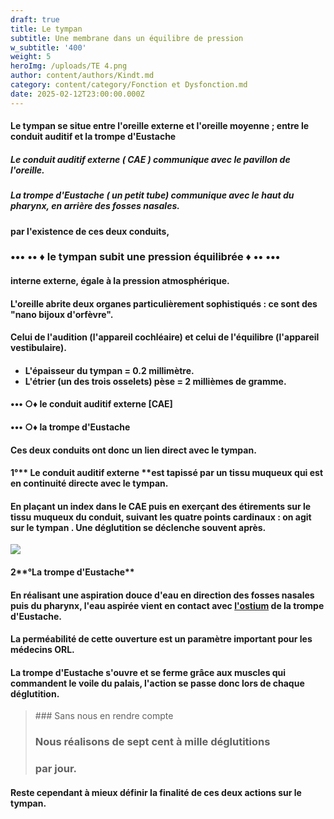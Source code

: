```yaml
---
draft: true
title: Le tympan
subtitle: Une membrane dans un équilibre de pression
w_subtitle: '400'
weight: 5
heroImg: /uploads/TE 4.png
author: content/authors/Kindt.md
category: content/category/Fonction et Dysfonction.md
date: 2025-02-12T23:00:00.000Z
---
```


#### Le tympan se situe entre l'oreille externe et l'oreille moyenne ; entre le conduit auditif et la trompe d'Eustache

##### Le conduit auditif externe ( CAE ) communique avec le pavillon de l'oreille.

##### La trompe d'Eustache ( un petit tube) communique avec le haut du pharynx, en arrière des fosses nasales.

#### par l'existence de ces deux conduits,

<Space height={6} />

### &#x20;      •••   •• ♦ le tympan subit une pression équilibrée   ♦ ••   •••

<Space height={6} />

#### &#x20;interne externe, égale à la pression atmosphérique.

<Space height={15} />

#### L'oreille abrite deux organes particulièrement sophistiqués : ce sont des "nano bijoux d'orfèvre".

#### Celui de l'audition (l'appareil cochléaire) et celui de l'équilibre (l'appareil vestibulaire).

####

<Space height={15} />

* **L'épaisseur du tympan = 0.2 millimètre.**
* **L'étrier (un des trois osselets) pèse =  2 millièmes de gramme.**

<Space height={15} />

####

#### •••  ○♦  le conduit auditif externe \[CAE]

#### •••  ○♦ la trompe d'Eustache

<Space height={15} />

#### Ces deux conduits ont donc un lien direct avec le tympan.

#### 1°\*\* Le conduit auditif externe \*\*est tapissé par un tissu  muqueux qui est en continuité directe avec le tympan.

#### &#x20;En plaçant un index dans le CAE puis en exerçant des étirements sur le tissu muqueux du conduit, suivant les quatre points cardinaux : on agit sur le tympan . Une déglutition se déclenche souvent après.

<Space height={15} />

![](</uploads/Sortie de la trompe d’Eustache 5.png>)

<Space height={15} />

#### 2**°La trompe d'Eustache**

#### &#x20;En réalisant une aspiration douce d'eau en direction des fosses nasales puis du pharynx, l'eau aspirée vient en contact avec [l'ostium](https://www.bing.com/search?pglt=2467\&q=l%27ostium\&cvid=532c78c8d5c44ddea5050a57537d1032\&gs_lcrp=EgRlZGdlKgYIARBFGDkyCQgAEEUYOxj5BzIGCAEQRRg5MgYIAhAAGEAyBggDEAAYQDIGCAQQABhAMgYIBRAAGEAyBggGEAAYQDIGCAcQABhAMgYICBAAGEDSAQg2NjE2ajBqMagCCLACAQ\&FORM=ANNTA1\&PC=ASTS) de la trompe d'Eustache.

#### La perméabilité  de cette ouverture est un paramètre important pour les médecins ORL.

####

#### &#x20;La trompe d'Eustache s'ouvre et se ferme grâce aux muscles qui commandent le voile du palais, l'action se passe donc lors de chaque déglutition.

<Space height={30} />

<BlockQuote>
  ### Sans nous en rendre compte

  ### Nous réalisons de sept cent à mille déglutitions

  ### &#x20;par jour.
</BlockQuote>

<Space height={35} />

#### Reste cependant à mieux définir la finalité de ces deux actions sur le tympan.

##
